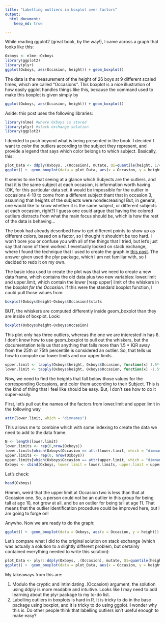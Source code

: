 ```yaml
---
title: "Labelling outliers in boxplot over factors"
output:
  html_document:
    keep_md: true

---
```


While reading ggplot2 (great book, by the way!), I came across a graph that looks like this:
```r
Oxboys <- nlme::Oxboys
library(ggplot2)
library(plyr)
ggplot(Oxboys, aes(Occasion, height)) + geom_boxplot()
```

The data is the measurement of the height of 26 boys at 9 different scaled times, which are called "Occasions". This boxplot is a nice illustration of how easily ggplot handles things like this, because the command used to make this boxplot is given simply by

```r
ggplot(Oxboys, aes(Occasion, height)) + geom_boxplot()
```

Aside: this post uses the following libraries:
```r
library(nlme) #where Oxboys is stored
library(plyr) #stack exchange solution
library(ggplot2)
```


I decided to push beyond what is being presented in the book. I decided I want to *color* the outliers according to the subject they represent, and provide a legend that says which color belongs to which subject. Basically, this:

```r
plot_Data <- ddply(Oxboys, .(Occasion), mutate, Q1=quantile(height, 1/4), Q3=quantile(height, 3/4), IQR=Q3-Q1, upper.limit=Q3+1.5*IQR, lower.limit=Q1-1.5*IQR)
ggplot() +  geom_boxplot(data = plot_Data, aes(x = Occasion, y = height)) +  geom_point(data = plot_Data[plot_Data$height > plot_Data$upper.limit | plot_Data$height < plot_Data$lower.limit,], aes(x = Occasion,y = height, color = Subject))

```

It seems to me that seeing at a glance which Subjects are the outliers, and that it is the same subject at each occasion, is information worth having. (OK, for this particular data set, it would be impossible for the outlier in occasions 4-10 to come from a different subject thant that in occasion 3, assuming that heights of the subjects were nondecreasing! But, in general, one would like to know whether it is the same subject, or different subjects at each occasion, right?) I guess one could argue that having the colored outliers distracts from what the main focus should be, which is how the rest of the data is behaving...

The book had already described how to get different points to show up as different colors, based on a factor, so I thought it shouldn't be too hard. I won't bore you or confuse you with all of the things that I tried, but let's just say that none of them worked. I eventually looked on stack exchange, where I found the technique that I used to create the graph in [this post](http://stackoverflow.com/questions/15273148/coloring-boxplot-outlier-points-in-ggplot2). The answer given used the plyr package, which I am not familiar with, so I decided to redo it on my own. 

The basic idea used to create the plot was that we need to create a new data frame, which contains the old data plus two new variables: lower.limit and upper.limit, which contain the lower [resp upper] limit of the whiskers in the boxplot *for the Occasion*. If this were the standard boxplot function, I could pull those values from

```r
boxplot(Oxboys$height~Oxboys$Occasion)$stats
```

BUT, the whiskers are computed differently inside geom_boxplot than they are inside of boxplot. Look:

```r
boxplot(Oxboys$height~Oxboys$Occasion)
```

This plot only has three outliers, whereas the one we are interested in has 8. I don't know how to use geom_boxplot to pull out the whiskers, but the documentation tells us that anything that falls more than 1.5 * IQR away from the 25th or 75th percentile is considered an outlier. So, that tells us how to compute our lower limits and our upper limits. 

```r
upper.limit <- tapply(Oxboys$height, Oxboys$Occasion, function(x) 1.5*(quantile(x, .75) - quantile(x,.25)) + quantile(x,.75))
lower.limit <- tapply(Oxboys$height, Oxboys$Occasion, function(x) -1.5*(quantile(x, .75) - quantile(x,.25)) + quantile(x,.25))
```

Now, we need to find the heights that fall below those values for the corresponding Occasions, and color them according to their Subject. This is the kind of thing that I feel like should be easy. But, I don't see how to do it super-easily. 

First, let's pull out the names of the factors from lower.limit and upper.limit in the following way
```r
attr(lower.limit, which = "dimnames")
```

This allows me to combine which with some indexing to create the data we need to add to the data frame.
```r
N <- length(lower.limit)
lower.limits <- rep(0,nrow(Oxboys))
lower.limits[which(Oxboys$Occasion == attr(lower.limit, which = "dimnames")[[1]][1:N])] <- lower.limit[1:N]
upper.limits <- rep(0, nrow(Oxboys))
upper.limits[which(Oxboys$Occasion == attr(upper.limit, which = "dimnames")[[1]][1:N])] <- upper.limit[1:N]
Oxboys <- cbind(Oxboys, lower.limit = lower.limits, upper.limit = upper.limits)
```

Let's check:
```r
head(Oxboys)
```

Hmmm, weird that the upper limit at Occasion two is less than that at Occasion one. So, a person could not be an outlier in this group for being tall at age 10, not grow at all, and be an outlier for being tall at age 11. That means that the outlier identification procedure could be improved here, but I am going to forge on!

Anywho. Now we are ready to do the graph:

```r
ggplot() +  geom_boxplot(data = Oxboys, aes(x = Occasion, y = height)) +  geom_point(data = Oxboys[Oxboys$height > Oxboys$upper.limit | Oxboys$height < Oxboys$lower.limit,], aes(x = Occasion,y = height, color = Subject))
```

Let's compare what I did to the original solution on stack exchange (which was actually a solution to a slightly different problem, but certainly contained everything needed to write this solution):

```r
plot_Data <- plyr::ddply(Oxboys, .(Occasion), mutate, Q1=quantile(height, 1/4), Q3=quantile(height, 3/4), IQR=Q3-Q1, upper.limit=Q3+1.5*IQR, lower.limit=Q1-1.5*IQR)
ggplot() +  geom_boxplot(data = plot_Data, aes(x = Occasion, y = height)) +  geom_point(data = plot_Data[plot_Data$height > plot_Data$upper.limit | plot_Data$height < plot_Data$lower.limit,], aes(x = Occasion,y = height, color = Subject))
```

My takeaways from this are:

1. Modulo the cryptic and intimidating .(Occasion) argument, the solution using ddply is more readable and intuitive. Looks like I may need to add learning about the plyr package to my to-do list.
2. Labelling outliers in boxplots is hard in R. It is tricky to do in the base package using boxplot, and it is tricky to do using ggplot. I wonder why this is. Do other people think that labelling outliers isn't useful enough to make easy?

